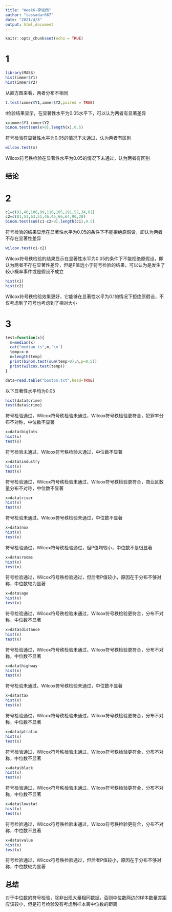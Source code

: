 ```yaml
---
title: "Week6-李俊然"
author: "tassadar667"
date: "2021/4/8"
output: html_document
---
```


```r
knitr::opts_chunk$set(echo = TRUE)
```

# 1

```r
library(MASS)
hist(immer$Y1)
hist(immer$Y2)
```

从直方图来看，两者分布不相同

```r
t.test(immer$Y1,immer$Y2,paired = TRUE)
```

t检验结果显示，在显著性水平为0.05水平下，可以认为两者有显著差异

```r
x=immer$Y1-immer$Y2
binom.test(sum(x>0),length(x),0.5)
```
符号检验在显著性水平为0.05的情况下未通过，认为两者有区别

```r
wilcox.test(x)
```
Wilcox符号秩检验在显著性水平为0.05的情况下未通过，认为两者有区别

## 结论


# 2
```r
c1=c(91,46,108,99,110,105,191,57,34,81)
c2=c(81,51,63,51,46,45,66,64,90,28)
binom.test(sum(c1-c2>0),length(c1),0.5)
```
符号检验的结果显示在显著性水平为0.05的条件下不能拒绝原假设，即认为两者不存在显著性差异

```r
wilcox.test(c1-c2)
```
Wilcox符号秩检验的结果显示在显著性水平为0.05的条件下不能拒绝原假设，即认为两者不存在显著性差异，但是P值远小于符号检验的结果，可以认为是发生了较小概率事件或是假设不成立

```r
hist(c1)
hist(c2)
```


Wilcox符号秩检验效果更好，它能够在显著性水平为0.1的情况下拒绝原假设，不仅考虑到了符号也考虑到了相对大小

# 3

```r
test=function(x){
  m=median(x)
  cat("median is",m,'\n')
  temp=x-m
  n=length(temp)
  print(binom.test(sum(temp>0),n,p=0.5))
  print(wilcox.test(temp))
}

data=read.table("boston.txt",head=TRUE)
```

以下显著性水平均为0.05

```r
hist(data$crime)
test(data$crime)
```


符号检验通过，Wilcox符号秩检验未通过，Wilcox符号秩检验更符合，犯罪率分布不对称，中位数不显著


```r
x=data$biglots
hist(x)
test(x)
```

符号检验未通过，Wilcox符号秩检验未通过，中位数不显著

```r
x=data$industry
hist(x)
test(x)
```

符号检验通过，Wilcox符号秩检验未通过，Wilcox符号秩检验更符合，商业区数量分布不对称，中位数不显著

```r
x=data$river
hist(x)
test(x)
```

符号检验未通过，Wilcox符号秩检验未通过，中位数不显著


```r
x=data$nox
hist(x)
test(x)
```

符号检验通过，Wilcox符号秩检验通过，但P值均较小，中位数不是很显著

```r
x=data$rooms
hist(x)
test(x)
```


符号检验通过，Wilcox符号秩检验通过，但后者P值较小，原因在于分布不够对称，中位数较为显著



```r
x=data$age
hist(x)
test(x)
```


符号检验通过，Wilcox符号秩检验未通过，Wilcox符号秩检验更符合，分布不对称，中位数不显著


```r
x=data$distance
hist(x)
test(x)
```

符号检验通过，Wilcox符号秩检验未通过，Wilcox符号秩检验更符合，分布不对称，中位数不显著


```r
x=data$highway
hist(x)
test(x)
```

符号检验未通过，Wilcox符号秩检验未通过，中位数不显著

```r
x=data$tax
hist(x)
test(x)
```

符号检验通过，Wilcox符号秩检验未通过，Wilcox符号秩检验更符合，分布不对称，中位数不显著



```r
x=data$ptratio
hist(x)
test(x)
```

符号检验通过，Wilcox符号秩检验未通过，Wilcox符号秩检验更符合，分布不对称，中位数不显著

```r
x=data$black
hist(x)
test(x)
```

符号检验通过，Wilcox符号秩检验未通过，Wilcox符号秩检验更符合，分布不对称，中位数不显著


```r
x=data$lowstat
hist(x)
test(x)
```

符号检验通过，Wilcox符号秩检验未通过，Wilcox符号秩检验更符合，分布不对称，中位数不显著

```r
x=data$value
hist(x)
test(x)
```

符号检验通过，Wilcox符号秩检验通过，但后者P值较小，原因在于分布不够对称，中位数较为显著

## 总结
对于中位数的符号检验，除非出现大量相同数据，否则中位数两边的样本数量差距应该较小，但是符号检验没有考虑到样本离中位数的距离
